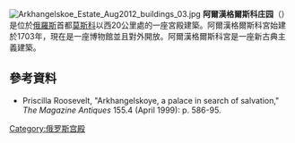 [[Image:Arkhangelskoe_Estate_Aug2012_buildings_03.jpg|thumb]]
'''阿爾漢格爾斯科庄园'''（{{lang-ru|Арха́нгельское}}）是位於[[俄羅斯|俄羅斯]]首都[[莫斯科|莫斯科]]以西20公里處的一座宮殿建築。阿爾漢格爾斯科宮始建於1703年，現在是一座博物館並且對外開放。阿爾漢格爾斯科宮是一座新古典主義建築。
==參考資料==
* Priscilla Roosevelt, "Arkhangelskoye, a palace in search of salvation," ''The Magazine Antiques'' 155.4 (April 1999): p. 586-95.
{{Commons category|Arkhangelskoe}}
{{coord|display=title|55|47|15|N|37|17|4|E}}
[[Category:俄罗斯宫殿|Category:俄罗斯宫殿]]